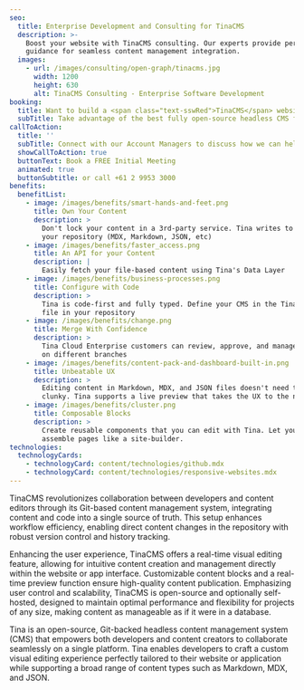 ```yaml
---
seo:
  title: Enterprise Development and Consulting for TinaCMS
  description: >-
    Boost your website with TinaCMS consulting. Our experts provide personalized
    guidance for seamless content management integration.
  images:
    - url: /images/consulting/open-graph/tinacms.jpg
      width: 1200
      height: 630
      alt: TinaCMS Consulting - Enterprise Software Development
booking:
  title: Want to build a <span class="text-sswRed">TinaCMS</span> website?
  subTitle: Take advantage of the best fully open-source headless CMS for Git
callToAction:
  title: ''
  subTitle: Connect with our Account Managers to discuss how we can help.
  showCallToAction: true
  buttonText: Book a FREE Initial Meeting
  animated: true
  buttonSubtitle: or call +61 2 9953 3000
benefits:
  benefitList:
    - image: /images/benefits/smart-hands-and-feet.png
      title: Own Your Content
      description: >
        Don't lock your content in a 3rd-party service. Tina writes to files in
        your repository (MDX, Markdown, JSON, etc)
    - image: /images/benefits/faster_access.png
      title: An API for your Content
      description: |
        Easily fetch your file-based content using Tina's Data Layer
    - image: /images/benefits/business-processes.png
      title: Configure with Code
      description: >
        Tina is code-first and fully typed. Define your CMS in the Tina config
        file in your repository
    - image: /images/benefits/change.png
      title: Merge With Confidence
      description: >
        Tina Cloud Enterprise customers can review, approve, and manage content
        on different branches
    - image: /images/benefits/content-pack-and-dashboard-built-in.png
      title: Unbeatable UX
      description: >
        Editing content in Markdown, MDX, and JSON files doesn't need to feel
        clunky. Tina supports a live preview that takes the UX to the next level
    - image: /images/benefits/cluster.png
      title: Composable Blocks
      description: >
        Create reusable components that you can edit with Tina. Let your team
        assemble pages like a site-builder.
technologies:
  technologyCards:
    - technologyCard: content/technologies/github.mdx
    - technologyCard: content/technologies/responsive-websites.mdx
---
```


TinaCMS revolutionizes collaboration between developers and content editors through its Git-based content management system, integrating content and code into a single source of truth. This setup enhances workflow efficiency, enabling direct content changes in the repository with robust version control and history tracking.

Enhancing the user experience, TinaCMS offers a real-time visual editing feature, allowing for intuitive content creation and management directly within the website or app interface. Customizable content blocks and a real-time preview function ensure high-quality content publication. Emphasizing user control and scalability, TinaCMS is open-source and optionally self-hosted, designed to maintain optimal performance and flexibility for projects of any size, making content as manageable as if it were in a database.

<VideoEmbed url="https://www.youtube.com/watch?v=zRkeKSZjlyw" caption="TinaCMS Demo " duration="4min" />

Tina is an open-source, Git-backed headless content management system (CMS) that empowers both developers and content creators to collaborate seamlessly on a single platform. Tina enables developers to craft a custom visual editing experience perfectly tailored to their website or application while supporting a broad range of content types such as Markdown, MDX, and JSON.
